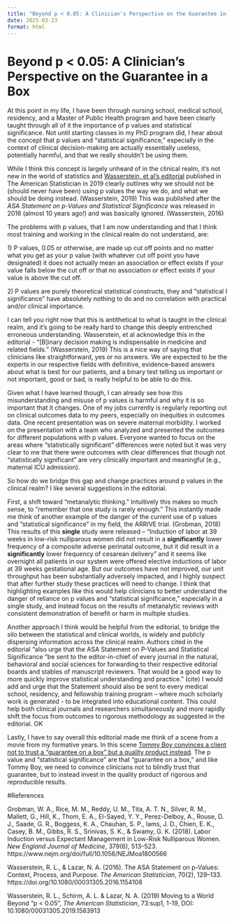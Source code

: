 ```yaml
---
title: "Beyond p < 0.05: A Clinician's Perspective on the Guarantee in a Box"
date: 2025-03-23
format: html
---
```


# Beyond p \< 0.05: A Clinician's Perspective on the Guarantee in a Box

At this point in my life, I have been through nursing school, medical school, residency, and a Master of Public Health program and have been clearly taught through all of it the importance of p values and statistical significance. Not until starting classes in my PhD program did, I hear about the concept that p values and “statistical significance,” especially in the context of clinical decision-making are actually essentially useless, potentially harmful, and that we really shouldn’t be using them.

While I think this concept is largely unheard of in the clinical realm, it’s not new in the world of statistics and [Wasserstein, et al’s editorial](https://doi.org/10.1080/00031305.2019.1583913) published in The American Statistician in 2019 clearly outlines why we should not be (should never have been) using p values the way we do, and what we should be doing instead. (Wasserstein, 2019) This was published after the *ASA Statement on p-Values and Statistical Significance* was released in 2016 (almost 10 years ago!) and was basically ignored. (Wasserstein, 2016)

The problems with p values, that I am now understanding and that I think most training and working in the clinical realm do not understand, are:

1\) P values, 0.05 or otherwise, are made up cut off points and no matter what you get as your p value (with whatever cut off point you have designated) it does not actually mean an association or effect exists if your value falls below the cut off or that no association or effect exists if your value is above the cut off.

2\) P values are purely theoretical statistical constructs, they and “statistical I significance” have absolutely nothing to do and no correlation with practical and/or clinical importance.

I can tell you right now that this is antithetical to what is taught in the clinical realm, and it’s going to be really hard to change this deeply entrenched erroneous understanding. Wasserstein, et al acknowledge this in the editorial - “\[B\]inary decision making is indispensable in medicine and related fields.” (Wasserstein, 2019) This is a nice way of saying that clinicians like straightforward, yes or no answers. We are expected to be the experts in our respective fields with definitive, evidence-based answers about what is best for our patients, and a binary test telling us important or not important, good or bad, is really helpful to be able to do this.

Given what I have learned though, I can already see how this misunderstanding and misuse of p values is harmful and why it is so important that it changes. One of my jobs currently is regularly reporting out on clinical outcomes data to my peers, especially on inequities in outcomes data. One recent presentation was on severe maternal morbidity. I worked on the presentation with a team who analyzed and presented the outcomes for different populations with p values. Everyone wanted to focus on the areas where “statistically significant” differences were noted but it was very clear to me that there were outcomes with clear differences that though not “statistically significant” are very clinically important and meaningful (e.g., maternal ICU admission).

So how do we bridge this gap and change practices around p values in the clinical realm? I like several suggestions in the editorial.

First, a shift toward “metanalytic thinking.” Intuitively this makes so much sense, to “remember that one study is rarely enough.” This instantly made me think of another example of the danger of the current use of p values and “statistical significance” in my field, the ARRIVE trial. (Grobman, 2018) This results of this **single** study were released – “Induction of labor at 39 weeks in low-risk nulliparous women did not result in a **significantly** lower frequency of a composite adverse perinatal outcome, but it did result in a **significantly** lower frequency of cesarean delivery” and it seems like overnight all patients in our system were offered elective inductions of labor at 39 weeks gestational age. But our outcomes have not improved, our unit throughput has been substantially adversely impacted, and I highly suspect that after further study these practices will need to change. I think that highlighting examples like this would help clinicians to better understand the danger of reliance on p values and “statistical significance,” especially in a single study, and instead focus on the results of metanalytic reviews with consistent demonstration of benefit or harm in multiple studies.

Another approach I think would be helpful from the editorial, to bridge the silo between the statistical and clinical worlds, is widely and publicly dispersing information across the clinical realm. Authors cited in the editorial “also urge that the ASA Statement on P-Values and Statistical Significance “be sent to the editor-in-chief of every journal in the natural, behavioral and social sciences for forwarding to their respective editorial boards and stables of manuscript reviewers. That would be a good way to more quickly improve statistical understanding and practice.” (cite) I would add and urge that the Statement should also be sent to every medical school, residency, and fellowship training program – where much scholarly work is generated - to be integrated into educational content. This could help both clinical journals and researchers simultaneously and more rapidly shift the focus from outcomes to rigorous methodology as suggested in the editorial. OK

Lastly, I have to say overall this editorial made me think of a scene from a movie from my formative years. In this scene [Tommy Boy convinces a client not to trust a “guarantee on a box” but a quality product instead](https://youtu.be/mEB7WbTTlu4). The p value and “statistical significance” are that “guarantee on a box,” and like Tommy Boy, we need to convince clinicians not to blindly trust that guarantee, but to instead invest in the quality product of rigorous and reproducible results.

#References

Grobman, W. A., Rice, M. M., Reddy, U. M., Tita, A. T. N., Silver, R. M., Mallett, G., Hill, K., Thom, E. A., El-Sayed, Y. Y., Perez-Delboy, A., Rouse, D. J., Saade, G. R., Boggess, K. A., Chauhan, S. P., Iams, J. D., Chien, E. K., Casey, B. M., Gibbs, R. S., Srinivas, S. K., & Swamy, G. K. (2018). Labor Induction versus Expectant Management in Low-Risk Nulliparous Women. *New England Journal of Medicine*, 379(6), 513–523. https://www.nejm.org/doi/full/10.1056/NEJMoa1800566

Wasserstein, R. L., & Lazar, N. A. (2016). The ASA Statement on p-Values: Context, Process, and Purpose. *The American Statistician*, 70(2), 129–133. https://doi.org/10.1080/00031305.2016.1154108

Wasserstein, R. L., Schirm, A. L. & Lazar, N. A. (2019) Moving to a World Beyond “p \< 0.05”, *The American Statistician*, 73:sup1, 1-19, DOI: 10.1080/00031305.2019.1583913
